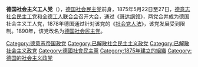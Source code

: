 '''德国社会主义工人党'''（{{lang-de|Sozialistische Arbeiterpartei Deutschlands}}），[[德国社会民主党|德国社会民主党]]前身，1875年5月22日至27日，[[德意志社会民主工党|德意志社会民主工党]]和[[全德工人联合会|全德工人联合会]]召开大会，通过《[[哥达纲领|哥达纲领]]》，两党合并成为德国社会主义工人党，1878年德国通过针对该党的《[[社会党人法|社会党人法]]》，该党发展受到限制。1890年，该党改名为[[德国社会民主党|德国社会民主党]]。

{{德意志帝國政黨}}
{{Authority control}}

[[Category:德意志帝国政党|Category:德意志帝国政党]]
[[Category:已解散社会民主主义政党|Category:已解散社会民主主义政党]]
[[Category:已解散社会主义政党|Category:已解散社会主义政党]]
[[Category:德國社會民主黨|Category:德國社會民主黨]]
[[Category:1875年建立的組織|Category:1875年建立的組織]]
[[Category:德国的社会主义政党|Category:德国的社会主义政党]]